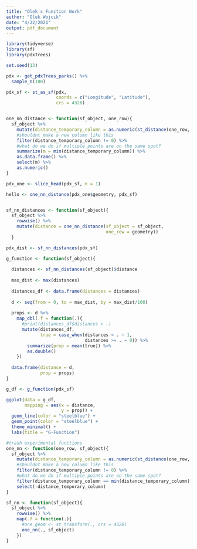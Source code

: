 ```yaml
---
title: "Olek's Function Work"
author: "Olek Wojcik"
date: "4/22/2021"
output: pdf_document
---
```

```r
library(tidyverse)
library(sf)
library(pdxTrees)
```

```r
set.seed(13)

pdx <- get_pdxTrees_parks() %>%
  sample_n(100)

pdx_sf <- st_as_sf(pdx,
                   coords = c("Longitude", "Latitude"),
                   crs = 4326)


one_nn_distance <- function(sf_object, one_row){
  sf_object %>%
    mutate(distance_temporary_column = as.numeric(st_distance(one_row, sf_object)))%>%
    #shouldnt make a new column like this
    filter(distance_temporary_column != 0) %>%
    #what do we do if multiple points are on the same spot?
    summarize(m = min(distance_temporary_column)) %>%
    as.data.frame() %>%
    select(m) %>%
    as.numeric()
}

pdx_one <- slice_head(pdx_sf, n = 1)

hello <- one_nn_distance(pdx_one$geometry, pdx_sf)


sf_nn_distances <- function(sf_object){
  sf_object %>%
    rowwise() %>%
    mutate(distance = one_nn_distance(sf_object = sf_object,
                                      one_row = geometry))
  }

pdx_dist <- sf_nn_distances(pdx_sf)

g_function <- function(sf_object){
  
  distances <- sf_nn_distances(sf_object)$distance
  
  max_dist <- max(distances)
  
  distances_df <- data.frame(distances = distances)
  
  d <- seq(from = 0, to = max_dist, by = max_dist/100)
  
  props <- d %>%
    map_dbl(.f = function(.){
      #print(distances_df$distances > .)
      mutate(distances_df,
             true = case_when(distances < . ~ 1,
                              distances >= . ~ 0)) %>%
        summarize(prop = mean(true)) %>%
        as.double()
    })
  
  data.frame(distance = d,
             prop = props)
}

g_df <- g_function(pdx_sf)

ggplot(data = g_df,
       mapping = aes(x = distance,
                     y = prop)) +
  geom_line(color = "steelblue") +
  geom_point(color = "steelblue") +
  theme_minimal() +
  labs(title = "G-Function")
```

```r
#trash experimental functions
one_nn <- function(one_row, sf_object){
  sf_object %>%
    mutate(distance_temporary_column = as.numeric(st_distance(one_row, sf_object)))%>%
    #shouldnt make a new column like this
    filter(distance_temporary_column != 0) %>%
    #what do we do if multiple points are on the same spot?
    filter(distance_temporary_column == min(distance_temporary_column)) %>%
    select(-distance_temporary_column)
}

sf_nn <- function(sf_object){
  sf_object %>%
    rowwise() %>%
    map(.f = function(.){
      #one_geom <- st_transform(., crs = 4326)
      one_nn(., sf_object)
    })
}
```


